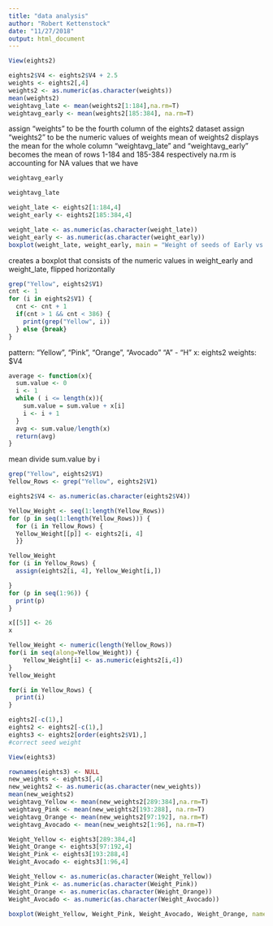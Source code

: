 ---
title: "data analysis"
author: "Robert Kettenstock"
date: "11/27/2018"
output: html_document
---

```{r}
View(eights2)
```


```{r}
eights2$V4 <- eights2$V4 + 2.5
weights <- eights2[,4]
weights2 <- as.numeric(as.character(weights))
mean(weights2)
weightavg_late <- mean(weights2[1:184],na.rm=T)
weightavg_early <- mean(weights2[185:384], na.rm=T)
```

assign "weights" to be the fourth column of the eights2 dataset
assign "weights2" to be the numeric values of weights
mean of weights2 displays the mean for the whole column
"weightavg_late" and "weightavg_early" becomes the mean of rows 1-184 and 185-384 respectively
na.rm is accounting for NA values that we have

```{r}
weightavg_early
```

```{r}
weightavg_late
```

```{r}
weight_late <- eights2[1:184,4]
weight_early <- eights2[185:384,4]
```


```{r}
weight_late <- as.numeric(as.character(weight_late))
weight_early <- as.numeric(as.character(weight_early))
boxplot(weight_late, weight_early, main = "Weight of seeds of Early vs Late Populations", ylab = "Late      Early", xlab = "Weight (g)", varwidth = TRUE, horizontal = TRUE)
```

creates a boxplot that consists of the numeric values in weight_early and weight_late, flipped horizontally

```{r}
grep("Yellow", eights2$V1)
cnt <- 1
for (i in eights2$V1) {
  cnt <- cnt + 1
  if(cnt > 1 && cnt < 386) {
    print(grep("Yellow", i))
  } else {break}
}
```

pattern: "Yellow", "Pink", "Orange", "Avocado"
"A" - "H"
x: eights2
weights: $V4

```{r}
average <- function(x){
  sum.value <- 0
  i <- 1
  while ( i <= length(x)){
    sum.value = sum.value + x[i]
    i <- i + 1
  }
  avg <- sum.value/length(x)
  return(avg)
}
```

mean divide sum.value by i

```{r}
grep("Yellow", eights2$V1)
Yellow_Rows <- grep("Yellow", eights2$V1)

eights2$V4 <- as.numeric(as.character(eights2$V4))
```


```{r}
Yellow_Weight <- seq(1:length(Yellow_Rows))
for (p in seq(1:length(Yellow_Rows))) {
  for (i in Yellow_Rows) {
  Yellow_Weight[[p]] <- eights2[i, 4]
  }}

Yellow_Weight
for (i in Yellow_Rows) {
  assign(eights2[i, 4], Yellow_Weight[i,])

}
for (p in seq(1:96)) {
  print(p)
}
```


```{r}
x[[5]] <- 26
x
```

```{r}
Yellow_Weight <- numeric(length(Yellow_Rows))
for(i in seq(along=Yellow_Weight)) {
	Yellow_Weight[i] <- as.numeric(eights2[i,4])
}
Yellow_Weight

for(i in Yellow_Rows) {
  print(i)
}

```

```{r}
eights2[-c(1),]
eights2 <- eights2[-c(1),]
eights3 <- eights2[order(eights2$V1),]
#correct seed weight

View(eights3)

```


```{r}
rownames(eights3) <- NULL
new_weights <- eights3[,4]
new_weights2 <- as.numeric(as.character(new_weights))
mean(new_weights2)
weightavg_Yellow <- mean(new_weights2[289:384],na.rm=T)
weightavg_Pink <- mean(new_weights2[193:288], na.rm=T)
weightavg_Orange <- mean(new_weights2[97:192], na.rm=T)
weightavg_Avocado <- mean(new_weights2[1:96], na.rm=T)

```

```{r}
Weight_Yellow <- eights3[289:384,4]
Weight_Orange <- eights3[97:192,4]
Weight_Pink <- eights3[193:288,4]
Weight_Avocado <- eights3[1:96,4]

```

```{r}
Weight_Yellow <- as.numeric(as.character(Weight_Yellow))
Weight_Pink <- as.numeric(as.character(Weight_Pink))
Weight_Orange <- as.numeric(as.character(Weight_Orange))
Weight_Avocado <- as.numeric(as.character(Weight_Avocado))
```

```{r}
boxplot(Weight_Yellow, Weight_Pink, Weight_Avocado, Weight_Orange, names=c("Yellow", "Pink", "Avocado", "Orange"), main= "RAD-seq Growth Room Seed Weights", ylab= "Seed Weights (g)", xlab= "Shelf", col = c("yellow", "deeppink1", "olivedrab3", "orange"))
```


